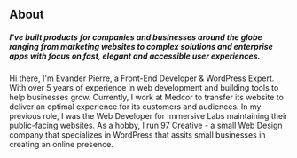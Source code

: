 ## About

##### I've built products for companies and businesses around the globe ranging from marketing websites to complex solutions and enterprise apps with focus on fast, elegant and accessible user experiences.

Hi there, I'm Evander Pierre,  a Front-End Developer & WordPress Expert. With over 5 years of experience in web development and building tools to help businesses grow. Currently, I work at Medcor to transfer its website to deliver an optimal experience for its customers and audiences. In my previous role, I was the Web Developer for Immersive Labs maintaining their public-facing websites. As a hobby, I run 97 Creative - a small Web Design company that specializes in WordPress that assits small businesses in creating an online presence.
